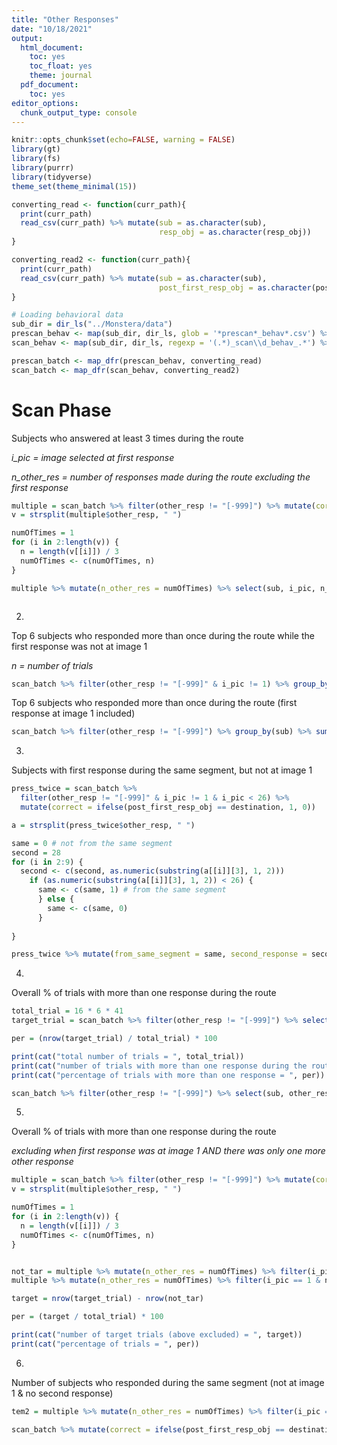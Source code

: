 ```yaml
---
title: "Other Responses"
date: "10/18/2021"
output:
  html_document:
    toc: yes
    toc_float: yes
    theme: journal
  pdf_document:
    toc: yes
editor_options:
  chunk_output_type: console
---
```


```r
knitr::opts_chunk$set(echo=FALSE, warning = FALSE)
library(gt)
library(fs)
library(purrr)
library(tidyverse)
theme_set(theme_minimal(15))
```

```r
converting_read <- function(curr_path){
  print(curr_path)
  read_csv(curr_path) %>% mutate(sub = as.character(sub),
                                 resp_obj = as.character(resp_obj))
}

converting_read2 <- function(curr_path){
  print(curr_path)
  read_csv(curr_path) %>% mutate(sub = as.character(sub),
                                 post_first_resp_obj = as.character(post_first_resp_obj))
}

# Loading behavioral data
sub_dir = dir_ls("../Monstera/data")
prescan_behav <- map(sub_dir, dir_ls, glob = '*prescan*_behav*.csv') %>% unlist()
scan_behav <- map(sub_dir, dir_ls, regexp = '(.*)_scan\\d_behav_.*') %>% unlist()

prescan_batch <- map_dfr(prescan_behav, converting_read)
scan_batch <- map_dfr(scan_behav, converting_read2)

```


# Scan Phase 

Subjects who answered at least 3 times during the route 

*i_pic = image selected at first response* 

*n_other_res = number of responses made during the route excluding the first response* 

```r
multiple = scan_batch %>% filter(other_resp != "[-999]") %>% mutate(correct = ifelse(post_first_resp_obj == destination, 1, 0)) 
v = strsplit(multiple$other_resp, " ")

numOfTimes = 1
for (i in 2:length(v)) {
  n = length(v[[i]]) / 3
  numOfTimes <- c(numOfTimes, n)
}

multiple %>% mutate(n_other_res = numOfTimes) %>% select(sub, i_pic, n_other_res, correct) %>% filter(n_other_res != 1) %>% group_by(sub) %>% arrange(desc(n_other_res)) %>% gt()

```

```r

```


2)

Top 6 subjects who responded more than once during the route while the first response was not at image 1

*n = number of trials* 

```r
scan_batch %>% filter(other_resp != "[-999]" & i_pic != 1) %>% group_by(sub) %>% summarise(n=n()) %>% arrange(desc(n)) %>% head() %>% gt()
```


Top 6 subjects who responded more than once during the route (first response at image 1 included)

```r
scan_batch %>% filter(other_resp != "[-999]") %>% group_by(sub) %>% summarise(n=n()) %>% arrange(desc(n)) %>% head() %>% gt()

```


3)

Subjects with first response during the same segment, but not at image 1 

```r

press_twice = scan_batch %>% 
  filter(other_resp != "[-999]" & i_pic != 1 & i_pic < 26) %>%
  mutate(correct = ifelse(post_first_resp_obj == destination, 1, 0)) 
```

```r
a = strsplit(press_twice$other_resp, " ")

same = 0 # not from the same segment 
second = 28
for (i in 2:9) {
  second <- c(second, as.numeric(substring(a[[i]][3], 1, 2)))
    if (as.numeric(substring(a[[i]][3], 1, 2)) < 26) {
      same <- c(same, 1) # from the same segment 
      } else {
        same <- c(same, 0)
      }
  
}

press_twice %>% mutate(from_same_segment = same, second_response = second, end_response = post_first_resp) %>% select(sub, i_pic, end_response, correct, second_response, from_same_segment) %>% gt()
```


4) 

Overall % of trials with more than one response during the route 

```r

total_trial = 16 * 6 * 41
target_trial = scan_batch %>% filter(other_resp != "[-999]") %>% select(sub, other_resp, trial)

per = (nrow(target_trial) / total_trial) * 100

print(cat("total number of trials = ", total_trial))
print(cat("number of trials with more than one response during the route = ", nrow(target_trial)))
print(cat("percentage of trials with more than one response = ", per))

scan_batch %>% filter(other_resp != "[-999]") %>% select(sub, other_resp, round, trial) %>% head() %>% gt()

```


5) 

Overall % of trials with more than one response during the route 

*excluding when first response was at image 1 AND there was only one more other response* 

```r

multiple = scan_batch %>% filter(other_resp != "[-999]") %>% mutate(correct = ifelse(post_first_resp_obj == destination, 1, 0)) 
v = strsplit(multiple$other_resp, " ")

numOfTimes = 1
for (i in 2:length(v)) {
  n = length(v[[i]]) / 3
  numOfTimes <- c(numOfTimes, n)
}


not_tar = multiple %>% mutate(n_other_res = numOfTimes) %>% filter(i_pic == 1 & n_other_res == 1) 
multiple %>% mutate(n_other_res = numOfTimes) %>% filter(i_pic == 1 & n_other_res == 1) %>% select(sub, i_pic, other_resp, n_other_res, correct) %>% gt()

target = nrow(target_trial) - nrow(not_tar)

per = (target / total_trial) * 100

print(cat("number of target trials (above excluded) = ", target))
print(cat("percentage of trials = ", per))


```


6) 

Number of subjects who responded during the same segment (not at image 1 & no second response)
```r
tem2 = multiple %>% mutate(n_other_res = numOfTimes) %>% filter(i_pic == 1 & n_other_res == 1) 

scan_batch %>% mutate(correct = ifelse(post_first_resp_obj == destination, 1, 0)) %>% filter(i_pic < 26 & i_pic != 1 & i_pic != -999 & other_resp == "[-999]") %>% group_by(round) %>% summarise(n=n()) %>% arrange(round) %>% gt()
```




